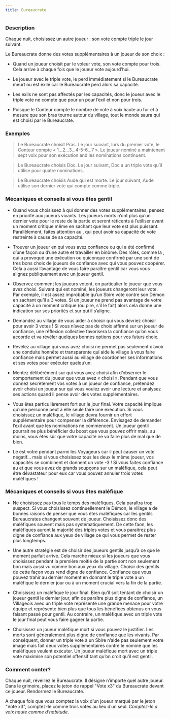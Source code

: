 ```yaml
---
title: Bureaucrate
---
```



<Role BUREAUCRATE header />

### Description

Chaque nuit, choisissez un autre joueur : son vote compte triple le jour suivant.

Le Bureaucrate donne des votes supplémentaires à un joueur de son choix :

-	Quand un joueur choisit par le voleur vote, son vote compte pour trois.  Cela arrive à chaque fois que le joueur vote aujourd’hui.

-	Le joueur avec le triple vote, le perd immédiatement si le Bureaucrate meurt ou est exilé car le Bureaucrate perd alors sa capacité.

-	Les exils ne sont pas affectés par les capacités, donc le joueur avec le triple vote ne compte que pour un pour l’exil et non pour trois.

-	Puisque le Conteur compte le nombre de vote à voix haute au fur et à mesure que son bras tourne autour du village, tout le monde saura qui est choisi par le Bureaucrate.

### Exemples

> Le Bureaucrate choisit Pras. Le jour suivant, lors du premier vote, le Conteur compte « 1…2…3…4-5-6…7 ». Le joueur nominé a maintenant sept voix pour son exécution and les nominations continuent.

> Le Bureaucrate choisis Doc. Le jour suivant, Doc a un triple vote qu’il utilise pour quatre nominations.

> Le Bureaucrate choisis Aude qui est morte. Le jour suivant, Aude utilise son dernier vote qui compte comme triple.

### Mécaniques et conseils si vous êtes gentil

- Quand vous choisissez à qui donner des votes supplémentaires, pensez en priorité aux joueurs vivants. Les joueurs morts n’ont plus qu’un dernier vote pour le reste de la partie et seront réticents à l’utiliser avant un moment critique même en sachant que leur vote est plus puissant. Parallèlement, faites attention au <Role MAJORDOME />, qui peut avoir sa capacité de vote restreinte à cause de sa capacité. 

- Trouver un joueur en qui vous avez confiance ou qui a été confirmé d’une façon ou d’une autre et travailler en binôme. Des rôles, comme la <Role PUCELLE />, qui a provoqué une exécution ou quiconque confirmé par une <Role LAVANDIERE /> sont de très bons choix de joueurs de confiance avec qui vous pouvez coopérer. Cela a aussi l’avantage de vous faire paraître gentil car vous vous alignez publiquement avec un joueur gentil.

- Observez comment les joueurs votent, en particulier le joueur que vous avez choisi. Suivant qui est nominé, les joueurs changeront leur vote. Par exemple, il est assez improbable qu’un Sbire vote contre son Démon en sachant qu’il a 3 votes. Si un joueur ne prend pas avantage de votre capacité à un moment critique (ou pire, s’il le fait) alors cela donne une indication sur ses priorités et sur qui il s’aligne.

- Demandez au village de vous aider à choisir qui vous devriez choisir pour avoir 3 votes ! Si vous n’avez pas de choix affirmé sur un joueur de confiance, une réflexion collective favorisera la confiance qu’on vous accorde et va révéler quelques bonnes options pour vos futurs choix.

- Révélez au village qui vous avez choisi ne permet pas seulement d’avoir une conduite honnête et transparente qui aide le village à vous faire confiance mais permet aussi au village de coordonner ses informations et ses votes pour exécuter quelqu’un. 

- Mentez délibérément sur qui vous avez choisi afin d’observer le comportement du joueur que vous avez « choisi ». Pendant que vous donnez secrètement vos votes à un joueur de confiance, prétendez avoir choisi un joueur sur qui vous voulez avoir une lecture et analysez ses actions quand il pense avoir des votes supplémentaires. 

- Vous êtes particulièrement fort sur le jour final. Votre capacité implique qu’une personne peut à elle seule faire une exécution. Si vous choisissez un maléfique, le village devra fournir un effort supplémentaire pour compenser la différence. Envisagez de demander l’exil avant que les nominations ne commencent. Un joueur gentil pourrait ne plus bénéficier du boost que vous pouvez offrir mais, au moins, vous êtes sûr que votre capacité ne va faire plus de mal que de bien.

- Le <Role VOLEUR /> est votre pendant parmi les Voyageurs car il peut causer un vote négatif… mais si vous choisissez tous les deux le même joueur, vos capacités se combinent et donnent un vote -3 ! Si vous faites confiance au <Role VOLEUR /> et que vous avez de grands soupçons sur un maléfique, cela peut être dévastateur pour eux car vous pouvez annuler trois votes maléfiques !

### Mécaniques et conseils si vous êtes maléfique

- Ne choisissez pas tous le temps des maléfiques. Cela paraîtra trop suspect. Si vous choisissez continuellement le Démon, le village a de bonnes raisons de penser que vous êtes maléfiques car les gentils Bureaucrates changent souvent de joueur. Choisissez donc des maléfiques souvent mais pas systématiquement. De cette faon, les maléfiques auront la majorité des triples votes et vous paraitrez plus digne de confiance aux yeux de village ce qui vous permet de rester plus longtemps.

- Une autre stratégie est de choisir des joueurs gentils jusqu’à ce que le moment parfait arrive. Cela marche mieux si les joueurs que vous choisissez pendant la première moitié de la partie sont non seulement bon mais aussi vu comme bon aux yeux du village. Choisir des gentils de cette façon vous rend digne de confiance. Confiance que vous pouvez trahir au dernier moment en donnant le triple vote a un maléfique le dernier jour ou à un moment crucial vers la fin de la partie. 

- Choisissez un maléfique le jour final. Bien qu’il soit tentant de choisir un joueur gentil le dernier jour, afin de paraître plus digne de confiance, un Villageois avec un triple vote représente une grande menace pour votre équipe et représente bien plus que tous les bénéfices obtenus en vous faisant passé pour gentil. Au contraire, un maléfique avec un triple vote le jour final peut vous faire gagner la partie.

- Choisissez un joueur maléfique mort si vous pouvez le justifier. Les morts sont généralement plus digne de confiance que les vivants. Par conséquent, donner un triple vote à un Sbire n’aide pas seulement votre image mais fait deux votes supplémentaires contre le nominé que les maléfiques veulent exécuter. Un joueur maléfique mort avec un triple vote maximise son potentiel offensif tant qu’on croit qu’il est gentil. 

### Comment conter?

Chaque nuit, réveillez le Bureaucrate. Il désigne n’importe quel autre joueur. Dans le grimoire, placez le jeton de rappel "Vote x3" du Bureaucrate devant ce joueur. Rendormez le Bureaucrate. 

A chaque fois que vous comptez la voix d’un joueur marqué par le jeton "Vote x3", comptez-le comme trois votes au lieu d’un seul. _Comptez-le à voix haute comme d’habitude._

